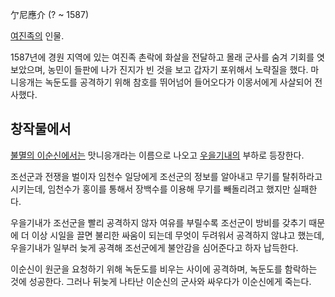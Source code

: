 亇尼應介
(? ~ 1587)

[[여진족]]의 인물.

1587년에 경원 지역에 있는 여진족 촌락에 화살을 전달하고 몰래 군사를 숨겨 기회를 엿보았으며, 농민이 들판에 나가 진지가 빈 것을 보고 갑자기 포위해서 노략질을 했다. 마니응개는 녹둔도를 공격하기 위해 참호를 뛰어넘어 들어오다가 이몽서에게 사살되어 전사했다.

== 창작물에서 ==
[[불멸의 이순신]]에서는 맛니응개라는 이름으로 나오고 [[우을기내]]의 부하로 등장한다.

조선군과 전쟁을 벌이자 임천수 일당에게 조선군의 정보를 알아내고 무기를 탈취하라고 시키는데, 임천수가 홍이를 통해서 장백수를 이용해 무기를 빼돌리려고 했지만 실패한다. 

우을기내가 조선군을 빨리 공격하지 않자 여유를 부릴수록 조선군이 방비를 갖추기 때문에 더 이상 시일을 끌면 불리한 싸움이 되는데 무엇이 두려워서 공격하지 않냐고 했는데, 우을기내가 일부러 늦게 공격해 조선군에게 불안감을 심어준다고 하자 납득한다.

이순신이 원군을 요청하기 위해 녹둔도를 비우는 사이에 공격하며, 녹둔도를 함락하는 것에 성공한다. 그러나 뒤늦게 나타난 이순신의 군사와 싸우다가 이순신에게 죽는다.
